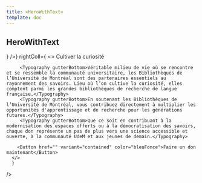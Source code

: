```yaml
---
title: <HeroWithText>
template: doc
---
```



<Section>

# HeroWithText

</Section>

<Section bg="bleu600">
  <HeroWithText 
    leftColl={<IconInSquare color='vertPale' icon={<FlowerTulip color="vertFonce" />} />}
    rightColl={
      <>
        <Typography component="h2" variant="h2">Cultiver la curiosité</Typography>
        
         <Typography gutterBottom>Véritable milieu de vie où se rencontre et se ressemble la communauté universitaire, les Bibliothèques de l’Université de Montréal sont des partenaires essentiels au rayonnement des savoirs. Lieu où l’on cultive la curiosité, elles comptent parmi les grandes bibliothèques de recherche de langue française.</Typography>
         <Typography gutterBottom>En soutenant les Bibliothèques de l’Université de Montréal, vous contribuez directement à multiplier les opportunités d'apprentissage et de recherche pour les générations futures.</Typography>
         <Typography gutterBottom>Que ce soit en contribuant à la modernisation des espaces offerts ou à la démocratisation des savoirs, chaque don représente un pas de plus vers une science accessible et ouverte, à la communauté UdeM et aux jeunes de demain.</Typography>

        <Button href="" variant="contained" color="bleuFonce">Faire un don maintenant</Button>
      </>
      }
  />

</Section>